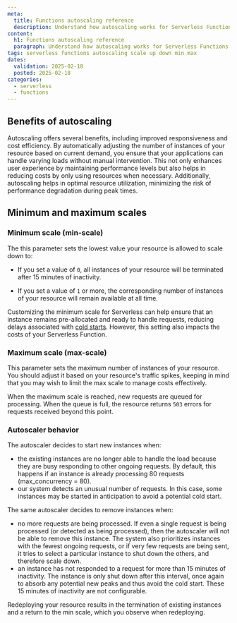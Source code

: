 ```yaml
---
meta:
  title: Functions autoscaling reference
  description: Understand how autoscaling works for Serverless Functions in Scaleway.
content:
  h1: Functions autoscaling reference
  paragraph: Understand how autoscaling works for Serverless Functions in Scaleway.
tags: serverless functions autoscaling scale up down min max
dates:
  validation: 2025-02-18
  posted: 2025-02-18
categories:
  - serverless
  - functions
---
```


## Benefits of autoscaling

Autoscaling offers several benefits, including improved responsiveness and cost efficiency. By automatically adjusting the number of instances of your resource based on current demand, you ensure that your applications can handle varying loads without manual intervention. This not only enhances user experience by maintaining performance levels but also helps in reducing costs by only using resources when necessary. Additionally, autoscaling helps in optimal resource utilization, minimizing the risk of performance degradation during peak times.

## Minimum and maximum scales

### Minimum scale (min-scale)

The this parameter sets the lowest value your resource is allowed to scale down to:

- If you set a value of `0`, all instances of your resource will be terminated after 15 minutes of inactivity.

- If you set a value of `1` or more, the corresponding number of instances of your resource will remain available at all time.

Customizing the minimum scale for Serverless can help ensure that an instance remains pre-allocated and ready to handle requests, reducing delays associated with [cold starts](/serverless-functions/concepts/#cold-start). However, this setting also impacts the costs of your Serverless Function.

### Maximum scale (max-scale)

This parameter sets the maximum number of instances of your resource. You should adjust it based on your resource's traffic spikes, keeping in mind that you may wish to limit the max scale to manage costs effectively.

When the maximum scale is reached, new requests are queued for processing. When the queue is full, the resource returns `503` errors for requests received beyond this point.

### Autoscaler behavior

The autoscaler decides to start new instances when:

  - the existing instances are no longer able to handle the load because they are busy responding to other ongoing requests. By default, this happens if an instance is already processing 80 requests (max_concurrency = 80).
  - our system detects an unusual number of requests. In this case, some instances may be started in anticipation to avoid a potential cold start.

The same autoscaler decides to remove instances when:

  - no more requests are being processed. If even a single request is being processed (or detected as being processed), then the autoscaler will not be able to remove this instance. The system also prioritizes instances with the fewest ongoing requests, or if very few requests are being sent, it tries to select a particular instance to shut down the others, and therefore scale down.
  - an instance has not responded to a request for more than 15 minutes of inactivity. The instance is only shut down after this interval, once again to absorb any potential new peaks and thus avoid the cold start. These 15 minutes of inactivity are not configurable.

<Message type="note">
Redeploying your resource results in the termination of existing instances and a return to the min scale, which you observe when redeploying.
</Message>